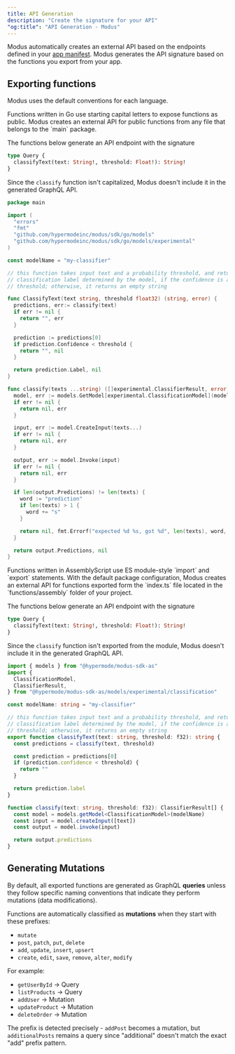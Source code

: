 ```yaml
---
title: API Generation
description: "Create the signature for your API"
"og:title": "API Generation - Modus"
---
```


Modus automatically creates an external API based on the endpoints defined in
your [app manifest](/modus/app-manifest#endpoints). Modus generates the API
signature based on the functions you export from your app.

## Exporting functions

Modus uses the default conventions for each language.

<Tabs>
  <Tab title="Go">
    Functions written in Go use starting capital letters to expose functions as public. Modus
    creates an external API for public functions from any file that belongs to the `main` package.

The functions below generate an API endpoint with the signature

```graphql
type Query {
  classifyText(text: String!, threshold: Float!): String!
}
```

Since the `classify` function isn't capitalized, Modus doesn't include it in the
generated GraphQL API.

```go
package main

import (
  "errors"
  "fmt"
  "github.com/hypermodeinc/modus/sdk/go/models"
  "github.com/hypermodeinc/modus/sdk/go/models/experimental"
)

const modelName = "my-classifier"

// this function takes input text and a probability threshold, and returns the
// classification label determined by the model, if the confidence is above the
// threshold; otherwise, it returns an empty string

func ClassifyText(text string, threshold float32) (string, error) {
  predictions, err:= classify(text)
  if err != nil {
    return "", err
  }

  prediction := predictions[0]
  if prediction.Confidence < threshold {
    return "", nil
  }

  return prediction.Label, nil
}

func classify(texts ...string) ([]experimental.ClassifierResult, error) {
  model, err := models.GetModel[experimental.ClassificationModel](modelName)
  if err != nil {
    return nil, err
  }

  input, err := model.CreateInput(texts...)
  if err != nil {
    return nil, err
  }

  output, err := model.Invoke(input)
  if err != nil {
    return nil, err
  }

  if len(output.Predictions) != len(texts) {
    word := "prediction"
    if len(texts) > 1 {
      word += "s"
    }

    return nil, fmt.Errorf("expected %d %s, got %d", len(texts), word, len(output.Predictions))
  }

  return output.Predictions, nil
}
```

  </Tab>
  <Tab title="AssemblyScript">
    Functions written in AssemblyScript use ES module-style `import` and `export` statements. With
    the default package configuration, Modus creates an external API for functions exported form the
    `index.ts` file located in the `functions/assembly` folder of your project.

The functions below generate an API endpoint with the signature

```graphql
type Query {
  classifyText(text: String!, threshold: Float!): String!
}
```

Since the `classify` function isn't exported from the module, Modus doesn't
include it in the generated GraphQL API.

```ts
import { models } from "@hypermode/modus-sdk-as"
import {
  ClassificationModel,
  ClassifierResult,
} from "@hypermode/modus-sdk-as/models/experimental/classification"

const modelName: string = "my-classifier"

// this function takes input text and a probability threshold, and returns the
// classification label determined by the model, if the confidence is above the
// threshold; otherwise, it returns an empty string
export function classifyText(text: string, threshold: f32): string {
  const predictions = classify(text, threshold)

  const prediction = predictions[0]
  if (prediction.confidence < threshold) {
    return ""
  }

  return prediction.label
}

function classify(text: string, threshold: f32): ClassifierResult[] {
  const model = models.getModel<ClassificationModel>(modelName)
  const input = model.createInput([text])
  const output = model.invoke(input)

  return output.predictions
}
```

  </Tab>
</Tabs>

## Generating Mutations

By default, all exported functions are generated as GraphQL **queries** unless they follow specific naming conventions that indicate they perform mutations (data modifications). 

Functions are automatically classified as **mutations** when they start with these prefixes:
- `mutate`
- `post`, `patch`, `put`, `delete`
- `add`, `update`, `insert`, `upsert`
- `create`, `edit`, `save`, `remove`, `alter`, `modify`

For example:
- `getUserById` → Query
- `listProducts` → Query  
- `addUser` → Mutation
- `updateProduct` → Mutation
- `deleteOrder` → Mutation

The prefix is detected precisely - `addPost` becomes a mutation, but `additionalPosts` remains a query since "additional" doesn't match the exact "add" prefix pattern.